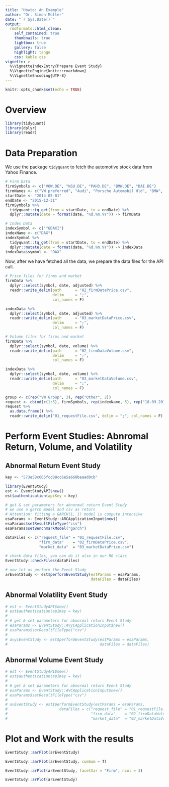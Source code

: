```yaml
---
title: "Howto: An Example"
author: "Dr. Simon Müller"
date: "`r Sys.Date()`"
output:
  rmdformats::html_clean:
    self_contained: true
    thumbnails: true
    lightbox: true
    gallery: false
    highlight: tango
    css: kable.css
vignette: >
  %\VignetteIndexEntry{Prepare Event Study}
  %\VignetteEngine{knitr::rmarkdown}
  %\VignetteEncoding{UTF-8}
---
```


```r
knitr::opts_chunk$set(echo = TRUE)
```

# Overview

```r
library(tidyquant)
library(dplyr)
library(readr)
```

# Data Preparation

We use the package `tidyquant` to fetch the automotive stock data from Yahoo Finance. 
```r
# Firm Data
firmSymbols <- c("VOW.DE", "NSU.DE", "PAH3.DE", "BMW.DE", "DAI.DE")
firmNames <- c("VW preferred", "Audi", "Porsche Automobil Hld", "BMW", "Daimler")
startDate <- "2014-05-01"
endDate <- "2015-12-31"
firmSymbols %>% 
  tidyquant::tq_get(from = startDate, to = endDate) %>% 
  dplyr::mutate(date = format(date, "%d.%m.%Y")) -> firmData
```

```r
# Index Data
indexSymbol <- c("^GDAXI")
indexName <- c("DAX")
indexSymbol %>% 
  tidyquant::tq_get(from = startDate, to = endDate) %>% 
  dplyr::mutate(date = format(date, "%d.%m.%Y")) -> indexData
indexData$symbol <- "DAX"
```

Now, after we have fetched all the data, we prepare the data files for the API call.
```r
# Price files for firms and market
firmData %>% 
  dplyr::select(symbol, date, adjusted) %>% 
  readr::write_delim(path      = "02_firmDataPrice.csv", 
                     delim     = ";", 
                     col_names = F)

indexData %>% 
  dplyr::select(symbol, date, adjusted) %>% 
  readr::write_delim(path      = "03_marketDataPrice.csv", 
                     delim     = ";", 
                     col_names = F)

# Volume files for firms and market
firmData %>% 
  dplyr::select(symbol, date, volume) %>% 
  readr::write_delim(path      = "02_firmDataVolume.csv", 
                     delim     = ";", 
                     col_names = F)

indexData %>% 
  dplyr::select(symbol, date, volume) %>% 
  readr::write_delim(path      = "03_marketDataVolume.csv", 
                     delim     = ";", 
                     col_names = F)
```


```r
group <- c(rep("VW Group", 3), rep("Other", 2))
request <- cbind(c(1:5), firmSymbols, rep(indexName, 5), rep("18.09.2015", 5), group, rep(-10, 5), rep(10, 5), rep(-11, 5), rep(250, 5))
request %>% 
  as.data.frame() %>% 
  readr::write_delim("01_requestFile.csv", delim = ";", col_names = F)
```


# Perform Event Studies: Abnromal Return, Volume, and Volatility

## Abnormal Return Event Study

```r
key <- "573e58c665fcc08cc6e5a660beaad0cb"

library(EventStudy)
est <- EventStudyAPI$new()
est$authentication(apiKey = key)

# get & set parameters for abnormal return Event Study
# we use a garch model and csv as return
# Attention: fitting a GARCH(1, 1) model is compute intensive
esaParams <- EventStudy::ARCApplicationInput$new()
esaParams$setResultFileType("csv")
esaParams$setBenchmarkModel("garch")

dataFiles <- c("request_file" = "01_requestFile.csv",
               "firm_data"    = "02_firmDataPrice.csv",
               "market_data"  = "03_marketDataPrice.csv")

# check data files, you can do it also in our R6 class
EventStudy::checkFiles(dataFiles)

# now let us perform the Event Study
arEventStudy <- est$performEventStudy(estParams = esaParams, 
                                      dataFiles = dataFiles)
```

## Abnormal Volatility Event Study

```r
# est <- EventStudyAPI$new()
# est$authentication(apiKey = key)
# 
# # get & set parameters for abnormal return Event Study
# esaParams <- EventStudy::AVyCApplicationInput$new()
# esaParams$setResultFileType("csv")
# 
# avycEventStudy <- est$performEventStudy(estParams = esaParams, 
#                                         dataFiles = dataFiles)
```

## Abnormal Volume Event Study

```r
# est <- EventStudyAPI$new()
# est$authentication(apiKey = key)
# 
# # get & set parameters for abnormal return Event Study
# esaParams <- EventStudy::AVCApplicationInput$new()
# esaParams$setResultFileType("csv")
# 
# avEventStudy <- est$performEventStudy(estParams = esaParams, 
#                       dataFiles = c("request_file" = "01_requestFile.csv",
#                                     "firm_data"    = "02_firmDataVolume.csv",
#                                     "market_data"  = "03_marketDataVolume.csv"))
```

# Plot and Work with the results

```r
EventStudy::aarPlot(arEventStudy)
```
```r
EventStudy::aarPlot(arEventStudy, cumSum = T)
```
```r
EventStudy::arPlot(arEventStudy, facetVar = "Firm", ncol = 3)
```
```r
EventStudy::arPlot(arEventStudy)
```